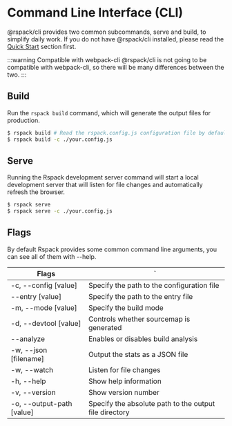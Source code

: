 # Command Line Interface (CLI)

@rspack/cli provides two common subcommands, serve and build, to simplify daily work. If you do not have @rspack/cli installed, please read the [Quick Start](/guide/start/quick-start) section first.

:::warning Compatible with webpack-cli
@rspack/cli is not going to be compatible with webpack-cli, so there will be many differences between the two.
:::

## Build

Run the `rspack build` command, which will generate the output files for production.

```sh
$ rspack build # Read the rspack.config.js configuration file by default
$ rspack build -c ./your.config.js
```

## Serve

Running the Rspack development server command will start a local development server that will listen for file changes and automatically refresh the browser.

```sh
$ rspack serve
$ rspack serve -c ./your.config.js
```

## Flags

By default Rspack provides some common command line arguments, you can see all of them with --help.

| Flags                     | `                                                      |
| ------------------------- | ------------------------------------------------------ |
| -c, --config [value]      | Specify the path to the configuration file             |
| --entry [value]           | Specify the path to the entry file                     |
| -m, --mode [value]        | Specify the build mode                                 |
| -d, --devtool [value]     | Controls whether sourcemap is generated                |
| --analyze                 | Enables or disables build analysis                     |
| -w, --json [filename]     | Output the stats as a JSON file                        |
| -w, --watch               | Listen for file changes                                |
| -h, --help                | Show help information                                  |
| -v, --version             | Show version number                                    |
| -o, --output-path [value] | Specify the absolute path to the output file directory |
